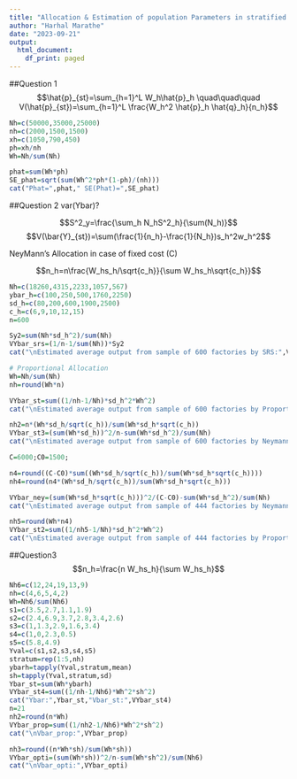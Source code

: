 ```yaml
---
title: "Allocation & Estimation of population Parameters in stratified sampling"
author: "Harhal Marathe"
date: "2023-09-21"
output:
  html_document:
    df_print: paged
---
```

##Question 1
$$\hat{p}_{st}=\sum_{h=1}^L W_h\hat{p}_h \quad\quad\quad V(\hat{p}_{st})=\sum_{h=1}^L \frac{W_h^2 \hat{p}_h \hat{q}_h}{n_h}$$

```r
Nh=c(50000,35000,25000)
nh=c(2000,1500,1500)
xh=c(1050,790,450)
ph=xh/nh
Wh=Nh/sum(Nh)

phat=sum(Wh*ph)
SE_phat=sqrt(sum(Wh^2*ph*(1-ph)/(nh)))
cat("Phat=",phat," SE(Phat)=",SE_phat)
```

##Question 2
var(Ybar)?


$$S^2_y=\frac{\sum_h N_hS^2_h}{\sum(N_h)}$$
$$V(\bar{Y}_{st})=\sum(\frac{1}{n_h}-\frac{1}{N_h})s_h^2w_h^2$$

NeyMann's Allocation in case of fixed cost (C)

$$n_h=n\frac{W_hs_h/\sqrt{c_h}}{\sum W_hs_h\sqrt{c_h}}$$
```r
Nh=c(18260,4315,2233,1057,567)
ybar_h=c(100,250,500,1760,2250)
sd_h=c(80,200,600,1900,2500)
c_h=c(6,9,10,12,15)
n=600

Sy2=sum(Nh*sd_h^2)/sum(Nh)
VYbar_srs=(1/n-1/sum(Nh))*Sy2
cat("\nEstimated average output from sample of 600 factories by SRS:",VYbar_srs)

# Proportional Allocation
Wh=Nh/sum(Nh)
nh=round(Wh*n)

VYbar_st=sum((1/nh-1/Nh)*sd_h^2*Wh^2)
cat("\nEstimated average output from sample of 600 factories by Proportional Allocation:",VYbar_st)

nh2=n*(Wh*sd_h/sqrt(c_h))/sum(Wh*sd_h*sqrt(c_h))
VYbar_st3=(sum(Wh*sd_h))^2/n-sum(Wh*sd_h^2)/sum(Nh)
cat("\nEstimated average output from sample of 600 factories by Neymann's Allocation:",VYbar_st3)

C=6000;C0=1500;

n4=round((C-C0)*sum((Wh*sd_h/sqrt(c_h))/sum(Wh*sd_h*sqrt(c_h))))
nh4=round(n4*(Wh*sd_h/sqrt(c_h))/sum(Wh*sd_h*sqrt(c_h)))

VYbar_ney=(sum(Wh*sd_h*sqrt(c_h)))^2/(C-C0)-sum(Wh*sd_h^2)/sum(Nh)
cat("\nEstimated average output from sample of 444 factories by Neymann's Allocation for fixed survey Cost:",VYbar_ney) 

nh5=round(Wh*n4)
VYbar_st2=sum((1/nh5-1/Nh)*sd_h^2*Wh^2)
cat("\nEstimated average output from sample of 444 factories by Proportional Allocation:",VYbar_st2)
```

##Question3
$$n_h=\frac{n W_hs_h}{\sum W_hs_h}$$

```r
Nh6=c(12,24,19,13,9)
nh=c(4,6,5,4,2)
Wh=Nh6/sum(Nh6)
s1=c(3.5,2.7,1.1,1.9)
s2=c(2.4,6.9,3.7,2.8,3.4,2.6)
s3=c(1,1.3,2.9,1.6,3.4)
s4=c(1,0,2.3,0.5)
s5=c(5.8,4.9)
Yval=c(s1,s2,s3,s4,s5)
stratum=rep(1:5,nh)
ybarh=tapply(Yval,stratum,mean)
sh=tapply(Yval,stratum,sd)
Ybar_st=sum(Wh*ybarh)
VYbar_st4=sum((1/nh-1/Nh6)*Wh^2*sh^2)
cat("Ybar:",Ybar_st,"Vbar_st:",VYbar_st4)
n=21
nh2=round(n*Wh)
VYbar_prop=sum((1/nh2-1/Nh6)*Wh^2*sh^2)
cat("\nVbar_prop:",VYbar_prop)

nh3=round((n*Wh*sh)/sum(Wh*sh))
VYbar_opti=(sum(Wh*sh))^2/n-sum(Wh*sh^2)/sum(Nh6)
cat("\nVbar_opti:",VYbar_opti)
```


